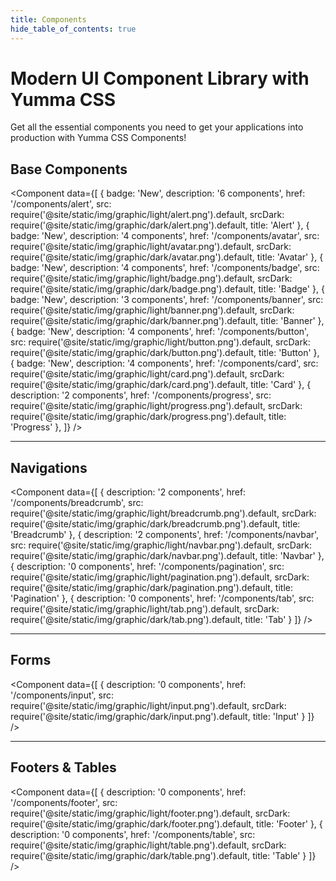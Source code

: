 ```yaml
---
title: Components
hide_table_of_contents: true
---
```



# Modern UI Component Library with Yumma CSS

Get all the essential components you need to get your applications into production with Yumma CSS Components!

## Base Components

<Component
  data={[
    {
      badge: 'New',
      description: '6 components',
      href: '/components/alert',
      src: require('@site/static/img/graphic/light/alert.png').default,
      srcDark: require('@site/static/img/graphic/dark/alert.png').default,
      title: 'Alert'
    },
    {
      badge: 'New',
      description: '4 components',
      href: '/components/avatar',
      src: require('@site/static/img/graphic/light/avatar.png').default,
      srcDark: require('@site/static/img/graphic/dark/avatar.png').default,
      title: 'Avatar'
    },
    {
      badge: 'New',
      description: '4 components',
      href: '/components/badge',
      src: require('@site/static/img/graphic/light/badge.png').default,
      srcDark: require('@site/static/img/graphic/dark/badge.png').default,
      title: 'Badge'
    },
    {
      badge: 'New',
      description: '3 components',
      href: '/components/banner',
      src: require('@site/static/img/graphic/light/banner.png').default,
      srcDark: require('@site/static/img/graphic/dark/banner.png').default,
      title: 'Banner'
    },
    {
      badge: 'New',
      description: '4 components',
      href: '/components/button',
      src: require('@site/static/img/graphic/light/button.png').default,
      srcDark: require('@site/static/img/graphic/dark/button.png').default,
      title: 'Button'
    },
    {
      badge: 'New',
      description: '4 components',
      href: '/components/card',
      src: require('@site/static/img/graphic/light/card.png').default,
      srcDark: require('@site/static/img/graphic/dark/card.png').default,
      title: 'Card'
    },
    {
      description: '2 components',
      href: '/components/progress',
      src: require('@site/static/img/graphic/light/progress.png').default,
      srcDark: require('@site/static/img/graphic/dark/progress.png').default,
      title: 'Progress'
    },
 ]}
/>

---

## Navigations

<Component
 data={[
    {
      description: '2 components',
      href: '/components/breadcrumb',
      src: require('@site/static/img/graphic/light/breadcrumb.png').default,
      srcDark: require('@site/static/img/graphic/dark/breadcrumb.png').default,
      title: 'Breadcrumb'
    },
    {
      description: '2 components',
      href: '/components/navbar',
      src: require('@site/static/img/graphic/light/navbar.png').default,
      srcDark: require('@site/static/img/graphic/dark/navbar.png').default,
      title: 'Navbar'
    },
    {
      description: '0 components',
      href: '/components/pagination',
      src: require('@site/static/img/graphic/light/pagination.png').default,
      srcDark: require('@site/static/img/graphic/dark/pagination.png').default,
      title: 'Pagination'
    },
    {
      description: '0 components',
      href: '/components/tab',
      src: require('@site/static/img/graphic/light/tab.png').default,
      srcDark: require('@site/static/img/graphic/dark/tab.png').default,
      title: 'Tab'
    }
 ]}
/>

---

## Forms

<Component
 data={[
  {
    description: '0 components',
    href: '/components/input',
    src: require('@site/static/img/graphic/light/input.png').default,
    srcDark: require('@site/static/img/graphic/dark/input.png').default,
    title: 'Input'
  }
 ]}
/>

---

## Footers & Tables

<Component
 data={[
    {
      description: '0 components',
      href: '/components/footer',
      src: require('@site/static/img/graphic/light/footer.png').default,
      srcDark: require('@site/static/img/graphic/dark/footer.png').default,
      title: 'Footer'
    },
    {
      description: '0 components',
      href: '/components/table',
      src: require('@site/static/img/graphic/light/table.png').default,
      srcDark: require('@site/static/img/graphic/dark/table.png').default,
      title: 'Table'
    }
 ]}
/>